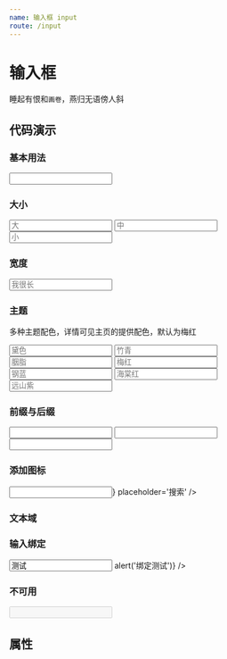 ```yaml
---
name: 输入框 input
route: /input
---
```




# 输入框

睡起有恨和`画卷`，燕归无语傍人斜

## 代码演示

### 基本用法

<Playground>
  <Input />
</Playground>

### 大小

<Playground>
  <Input size='large' placeholder='大' />
  <Input placeholder='中' />
  <Input size='small' placeholder='小' />
</Playground>

### 宽度

<Playground>
  <Input placeholder='我很长' width={400} />
</Playground>

### 主题

多种主题配色，详情可见主页的提供配色，默认为梅红


<Playground>
  <Input theme='primary' placeholder='黛色' />
  <Input theme='success' placeholder='竹青' />
  <Input theme='danger' placeholder='胭脂' />
  <Input theme='meihong' placeholder='梅红' />
  <Input theme='ganglan' placeholder='钢蓝' />
  <Input theme='haitang' placeholder='海棠红' />
  <Input theme='yuanshan' placeholder='远山紫' />
</Playground>

### 前缀与后缀

<Playground>
  <Input addonBefore={'邮箱'} />
  <Input addonAfter='元' size='large' />
  <Input addonBefore='A' addonAfter={'Z'} size='small' />
</Playground>

### 添加图标

<Playground>
  <Input icon={<Icon type='search' />} placeholder='搜索' />
</Playground>

### 文本域

<Playground>
  <Input.Textarea placeholder='搜索' width={240} theme='ganglan' />
</Playground>

### 输入绑定

<Playground>
  <Input value='测试' onChange={() => alert('绑定测试')} />
</Playground>

### 不可用

<Playground>
  <Input disabled />
</Playground>

## 属性

<PropsTable of={Input} />
